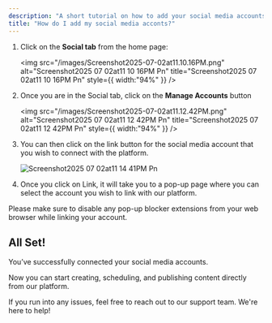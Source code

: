 ```yaml
---
description: "A short tutorial on how to add your social media accounts."
title: "How do I add my social media acconts?"
---
```


1. Click on the **Social tab** from the home page:

   <img
     src="/images/Screenshot2025-07-02at11.10.16PM.png"
     alt="Screenshot2025 07 02at11 10 16PM Pn"
     title="Screenshot2025 07 02at11 10 16PM Pn"
     style={{ width:"94%" }}
   />
2. Once you are in the Social tab, click on the **Manage Accounts** button

   <img
     src="/images/Screenshot2025-07-02at11.12.42PM.png"
     alt="Screenshot2025 07 02at11 12 42PM Pn"
     title="Screenshot2025 07 02at11 12 42PM Pn"
     style={{ width:"94%" }}
   />
3. You can then click on the link button for the social media account that you wish to connect with the platform.

   ![Screenshot2025 07 02at11 14 41PM Pn](/images/Screenshot2025-07-02at11.14.41PM.png)
4. Once you click on Link, it will take you to a pop-up page where you can select the account you wish to link with our platform.

<Tip>
  Please make sure to disable any pop-up blocker extensions from your web browser while linking your account.
</Tip>

## All Set\!

You’ve successfully connected your social media accounts. 

Now you can start creating, scheduling, and publishing content directly from our platform.

If you run into any issues, feel free to reach out to our support team. We're here to help\!